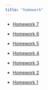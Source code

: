 ```yaml
---
title: "homework"
---
```


-   [Homework 7](7-hw.qmd)

-   [Homework 6](6-HW.qmd)

-   [Homework 5](hw-5.qmd)

-   [Homework 4](4-HW.qmd)

-   [Homework 3](3-HW.qmd)

-   [Homework 2](2-HW.qmd)

-   [Homework 1](1-HW.qmd)
